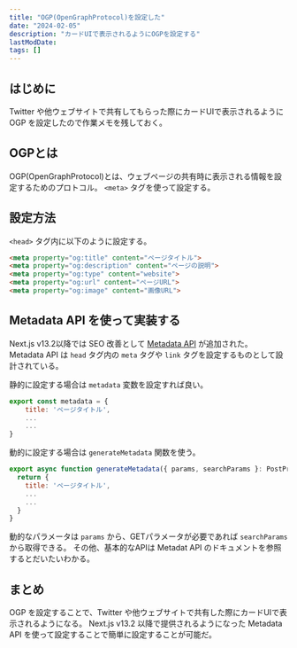 ```yaml
---
title: "OGP(OpenGraphProtocol)を設定した"
date: "2024-02-05"
description: "カードUIで表示されるようにOGPを設定する"
lastModDate:
tags: []
---
```


## はじめに

Twitter や他ウェブサイトで共有してもらった際にカードUIで表示されるように OGP を設定したので作業メモを残しておく。

## OGPとは

OGP(OpenGraphProtocol)とは、ウェブページの共有時に表示される情報を設定するためのプロトコル。 `<meta>` タグを使って設定する。

## 設定方法

`<head>` タグ内に以下のように設定する。

```html
<meta property="og:title" content="ページタイトル">
<meta property="og:description" content="ページの説明">
<meta property="og:type" content="website">
<meta property="og:url" content="ページURL">
<meta property="og:image" content="画像URL">
```

## Metadata API を使って実装する

Next.js v13.2以降では SEO 改善として [Metadata API](https://nextjs.org/blog/next-13-2#built-in-seo-support-with-new-metadata-api) が追加された。
Metadata API は `head` タグ内の `meta` タグや `link` タグを設定するものとして設計されている。

静的に設定する場合は `metadata` 変数を設定すれば良い。

```js
export const metadata = {
    title: 'ページタイトル',
    ...
    ...
}
```

動的に設定する場合は `generateMetadata` 関数を使う。

```js
export async function generateMetadata({ params, searchParams }: PostProps): Promise<Metadata> {
  return {
    title: 'ページタイトル',
    ...
    ...
  }
}
```

動的なパラメータは `params` から、GETパラメータが必要であれば `searchParams` から取得できる。
その他、基本的なAPIは Metadat API のドキュメントを参照するとだいたいわかる。


## まとめ

OGP を設定することで、Twitter や他ウェブサイトで共有した際にカードUIで表示されるようになる。
Next.js v13.2 以降で提供されるようになった Metadata API を使って設定することで簡単に設定することが可能だ。